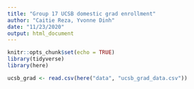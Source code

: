 ```yaml
---
title: "Group 17 UCSB domestic grad enrollment"
author: "Caitie Reza, Yvonne Dinh"
date: "11/23/2020"
output: html_document
---
```


```r
knitr::opts_chunk$set(echo = TRUE)
library(tidyverse)
library(here)
```



```r
ucsb_grad <- read.csv(here("data", "ucsb_grad_data.csv"))
```

